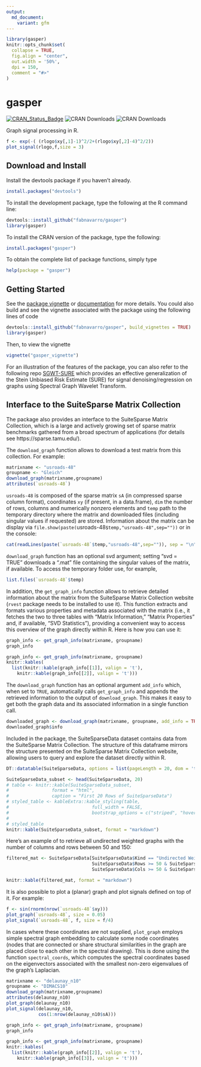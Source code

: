 ```yaml
---
output:
  md_document:
    variant: gfm
---
```

```r
library(gasper)
knitr::opts_chunk$set(
  collapse = TRUE,
  fig.align = "center",
  out.width = '50%',
  dpi = 150,
  comment = "#>"
)
```
# gasper

[![CRAN_Status_Badge](http://www.r-pkg.org/badges/version/gasper)](http://cran.r-project.org/package=gasper)
![CRAN Downloads](http://cranlogs.r-pkg.org/badges/gasper)
![CRAN Downloads](http://cranlogs.r-pkg.org/badges/grand-total/gasper)

Graph signal processing in R.
```r
f <- exp(-( (rlogo$xy[,1]-1)^2/2+(rlogo$xy[,2]-4)^2/2))
plot_signal(rlogo,f,size = 3)
```

## Download and Install

Install the devtools package if you haven't already.
```r
install.packages("devtools")
```

To install the development package, type the following at the R command line:
```r
devtools::install_github("fabnavarro/gasper")
library(gasper)
```

To install the CRAN version of the package, type the following:
```r
install.packages("gasper")
```

To obtain the complete list of package functions, simply type 
```r
help(package = "gasper")
```

## Getting Started

See the [package vignette](https://fnavarro.perso.math.cnrs.fr/rpackage/gasper_vignette.pdf) or [documentation](https://fnavarro.perso.math.cnrs.fr/rpackage/gasper.pdf) for more details.
You could also build and see the vignette associated with the package using the following lines of code
```r
devtools::install_github("fabnavarro/gasper", build_vignettes = TRUE)
library(gasper)
```

Then, to view the vignette
```r
vignette("gasper_vignette")
```

For an illustration of the features of the package, you can also refer to the following repo [SGWT-SURE](https://github.com/fabnavarro/SGWT-SURE) which provides an effective generalization of the Stein Unbiased Risk Estimate (SURE) for signal denoising/regression on graphs using Spectral Graph Wavelet Transform.

## Interface to the SuiteSparse Matrix Collection

The package also provides an interface to the SuiteSparse Matrix Collection, which is a large and actively growing set of sparse matrix benchmarks gathered from a broad spectrum of applications (for details see https://sparse.tamu.edu/).

The `download_graph` function allows to download a test matrix from this collection. For example:
```r
matrixname <- "usroads-48"
groupname <- "Gleich"
download_graph(matrixname,groupname)
attributes(`usroads-48`)
```

`usroads-48` is composed of the sparse matrix `sA` (in compressed sparse column format), coordinates `xy` (if present, in a data.frame), `dim` the number of rows, columns and numerically nonzero elements and `temp` path to the temporary directory where the matrix and downloaded files (including singular values if requested) are stored. Information about the matrix can be display via `file.show(paste(`usroads-48`$temp,"usroads-48",sep=""))` or in the console:
```r
cat(readLines(paste(`usroads-48`$temp,"usroads-48",sep="")), sep = "\n")
```
`download_graph` function has an optional svd argument; setting "svd = TRUE" downloads a ".mat" file containing the singular values of the matrix, if available. To access the temporary folder use, for example, 
```r
list.files(`usroads-48`$temp)
```

In addition, the `get_graph_info` function allows to retrieve detailed information about the matrix from the SuiteSparse Matrix Collection website (`rvest` package needs to be installed to use it). This function extracts and formats various properties and metadata associated with the matrix (i.e., it fetches the two to three tables with "Matrix Information," "Matrix Properties" and, if available, "SVD Statistics"), providing a convenient way to access this overview of the graph directly within R. Here is how you can use it:
```r
graph_info <- get_graph_info(matrixname, groupname)
graph_info
```

```r
graph_info <- get_graph_info(matrixname, groupname)
knitr::kables(
  list(knitr::kable(graph_info[[1]], valign = 't'),
    knitr::kable(graph_info[[2]], valign = 't')))
```

The `download_graph` function has an optional argument `add_info` which, when set to `TRUE`, automatically calls `get_graph_info` and appends the retrieved information to the output of `download_graph`. This makes it easy to get both the graph data and its associated information in a single function call.
```r
downloaded_graph <- download_graph(matrixname, groupname, add_info = TRUE)
downloaded_graph$info
```

Included in the package, the SuiteSparseData dataset contains data from the SuiteSparse Matrix Collection. The structure of this dataframe mirrors the structure presented on the SuiteSparse Matrix Collection website, allowing users to query and explore the dataset directly within R.
```r
DT::datatable(SuiteSparseData, options = list(pageLength = 20, dom = 't'))
```

```r
SuiteSparseData_subset <- head(SuiteSparseData, 20)
# table <- knitr::kable(SuiteSparseData_subset, 
#                format = "html", 
#                caption = "First 20 Rows of SuiteSparseData")
# styled_table <- kableExtra::kable_styling(table, 
#                               full_width = FALSE, 
#                               bootstrap_options = c("striped", "hover"))
# 
# styled_table
knitr::kable(SuiteSparseData_subset, format = "markdown")
```

Here's an example of to retrieve all undirected weighted graphs with the number of columns and rows between 50 and 150:
```r
filtered_mat <- SuiteSparseData[SuiteSparseData$Kind == "Undirected Weighted Graph" & 
                                SuiteSparseData$Rows >= 50 & SuiteSparseData$Rows <= 150 &
                                SuiteSparseData$Cols >= 50 & SuiteSparseData$Cols <= 150, ]
```

```r
knitr::kable(filtered_mat, format = "markdown")
```

It is also possible to plot a (planar) graph and plot signals defined on top of it. For example:
```r
f <- sin(rnorm(nrow(`usroads-48`$xy)))
plot_graph(`usroads-48`, size = 0.05)
plot_signal(`usroads-48`, f, size = f/4)
```

In cases where these coordinates are not supplied, `plot_graph` employs simple spectral graph embedding to calculate some node coordinates (nodes that are connected or share structural similarities in the graph are placed close to each other in the spectral drawing). This is done using the function `spectral_coords`, which computes the spectral coordinates based on the eigenvectors associated with the smallest non-zero eigenvalues of the graph's Laplacian.
```r
matrixname <- "delaunay_n10"
groupname <- "DIMACS10"
download_graph(matrixname,groupname)
attributes(delaunay_n10)
plot_graph(delaunay_n10)
plot_signal(delaunay_n10,
            cos(1:nrow(delaunay_n10$sA)))
```

```r
graph_info <- get_graph_info(matrixname, groupname)
graph_info
```

```r
graph_info <- get_graph_info(matrixname, groupname)
knitr::kables(
  list(knitr::kable(graph_info[[2]], valign = 't'),
    knitr::kable(graph_info[[3]], valign = 't')))
```
